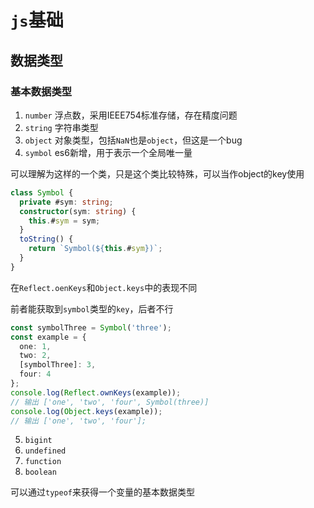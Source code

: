 # `js`基础

## 数据类型

### 基本数据类型

1. `number` 浮点数，采用IEEE754标准存储，存在精度问题
2. `string` 字符串类型
3. `object` 对象类型，包括`NaN`也是`object`，但这是一个bug
4. `symbol` es6新增，用于表示一个全局唯一量

可以理解为这样的一个类，只是这个类比较特殊，可以当作object的key使用

```ts
class Symbol {
  private #sym: string;
  constructor(sym: string) {
    this.#sym = sym;
  }
  toString() {
    return `Symbol(${this.#sym})`;
  }
}
```

在`Reflect.oenKeys`和`Object.keys`中的表现不同

前者能获取到`symbol`类型的`key`，后者不行

```ts
const symbolThree = Symbol('three');
const example = {
  one: 1,
  two: 2,
  [symbolThree]: 3,
  four: 4
};
console.log(Reflect.ownKeys(example));
// 输出 ['one', 'two', 'four', Symbol(three)]
console.log(Object.keys(example));
// 输出 ['one', 'two', 'four'];
```

5. `bigint`
6. `undefined`
7. `function`
8. `boolean`

可以通过`typeof`来获得一个变量的基本数据类型

